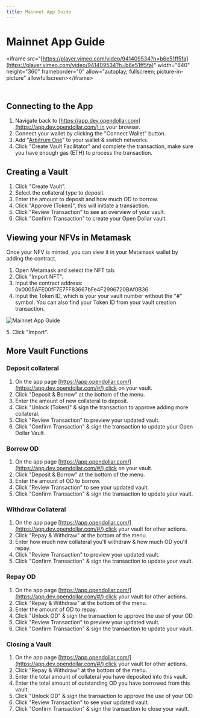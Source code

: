 ```yaml
---
title: Mainnet App Guide
---
```


# Mainnet App Guide

\<iframe src="[https://player.vimeo.com/video/941409534?h=b6e51ff5fa](https://player.vimeo.com/video/941409534?h=b6e51ff5fa)" width="640" height="360" frameborder="0" allow="autoplay; fullscreen; picture-in-picture" allowfullscreen>\</iframe>

\
Connecting to the App
---------------------

1. Navigate back to [https://app.dev.opendollar.com](https://app.dev.opendollar.com/) in your browser.
2. Connect your wallet by clicking the "Connect Wallet" button.
3. Add "[Arbitrum One](https://chainlist.org/chain/42161)"  to your wallet & switch networks.
4. Click "Create Vault Facilitator" and complete the transaction, make sure you have enough gas (ETH) to process the transaction.

## Creating a Vault

1. Click "Create Vault".
2. Select the collateral type to deposit.
3. Enter the amount to deposit and how much OD to borrow.
4. Click "Approve (Token)", this will initiate a transaction.
5. Click "Review Transaction" to see an overview of your vault.
6. Click "Confirm Transaction" to create your Open Dollar vault.

## Viewing your NFVs in Metamask

Once your NFV is minted, you can view it in your Metamask wallet by adding the contract.

1. Open Metamask and select the NFT tab.
2. Click "Import NFT".
3. Input the contract address: 0x0005AFE00fF7E7FF83667bFe4F2996720BAf0B36
4. Input the Token ID, which is your your vault number without the "#" symbol. You can also find your Token ID from your vault creation transaction.

<img src="./img/Open Dollar Vault Token ID.png" alt="Mainnet App Guide" />

5\. Click "Import".

## More Vault Functions

### Deposit collateral

1. On the app page [https://app.opendollar.com/](https://app.dev.opendollar.com/#/) click on your vault.
2. Click "Deposit & Borrow" at the bottom of the menu.
3. Enter the amount of new collateral to deposit.
4. Click "Unlock (Token)" & sign the transaction to approve adding more collateral.
5. Click "Review Transaction" to preview your updated vault.
6. Click "Confirm Transaction" & sign the transaction to update your Open Dollar Vault.

### Borrow OD

1. On the app page [https://app.opendollar.com/](https://app.dev.opendollar.com/#/) click on your vault.
2. Click "Deposit & Borrow" at the bottom of the menu.
3. Enter the amount of OD to borrow.
4. Click "Review Transaction" to see your updated vault.
5. Click "Confirm Transaction" & sign the transaction to update your vault.

### Withdraw Collateral

1. On the app page [https://app.opendollar.com/](https://app.dev.opendollar.com/#/) click your vault for other actions.
2. Click "Repay & Withdraw" at the bottom of the menu.
3. Enter how much new collateral you'll withdraw & how much OD you'll repay.
4. Click "Review Transaction" to preview your updated vault.
5. Click "Confirm Transaction" & sign the transaction to update your vault.

### Repay OD

1. On the app page [https://app.opendollar.com/](https://app.dev.opendollar.com/#/) click your vault for other actions.
2. Click "Repay & Withdraw" at the bottom of the menu.
3. Enter the amount of OD to repay.
4. Click "Unlock OD" & sign the transaction to approve the use of your OD.
5. Click "Review Transaction" to preview your updated vault.
6. Click "Confirm Transaction" & sign the transaction to update your vault.

### Closing a Vault

1. On the app page [https://app.opendollar.com/](https://app.dev.opendollar.com/#/) click your vault for other actions.
2. Click "Repay & Withdraw" at the bottom of the menu.
3. Enter the total amount of collateral you have deposited into this vault.
4. Enter the total amount of outstanding OD you have borrowed from this vault.
5. Click "Unlock OD" & sign the transaction to approve the use of your OD.
6. Click "Review Transaction" to see your updated vault.
7. Click "Confirm Transaction" & sign the transaction to close your vault.
